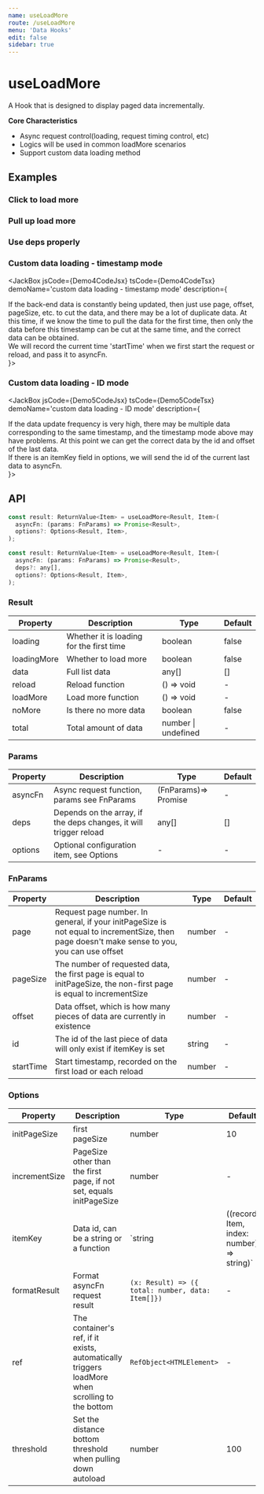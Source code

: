 ```yaml
---
name: useLoadMore
route: /useLoadMore
menu: 'Data Hooks'
edit: false
sidebar: true
---
```








# useLoadMore

A Hook that is designed to display paged data incrementally.

**Core Characteristics**

* Async request control(loading, request timing control, etc)
* Logics will be used in common loadMore scenarios
* Support custom data loading method

## Examples

### Click to load more

<JackBox jsCode={Demo1CodeJsx} tsCode={Demo1CodeTsx} demoName='Click to load more' description='Standard loading more examples'>
  <Demo1 />
</JackBox>

### Pull up load more

<JackBox jsCode={Demo2CodeJsx} tsCode={Demo2CodeTsx} demoName='Pull up to load more' description='If ref exists in options, loadMore is automatically triggered when scrolling to the bottom'>
  <Demo2 />
</JackBox>

### Use deps properly

<JackBox jsCode={Demo3CodeJsx} tsCode={Demo3CodeTsx} demoName='use deps properly' description='If the deps changes, reset the current page and re-request the data'>
  <Demo3 />
</JackBox>

### Custom data loading - timestamp mode

<JackBox jsCode={Demo4CodeJsx} tsCode={Demo4CodeTsx} demoName='custom data loading - timestamp mode' description={
  <div>
    If the back-end data is constantly being updated, then just use page, offset, pageSize, etc. to cut the data, and there may be a lot of duplicate data. At this time, if we know the time to pull the data for the first time, then only the data before this timestamp can be cut at the same time, and the correct data can be obtained.<br />
    We will record the current time 'startTime' when we first start the request or reload, and pass it to asyncFn.
  </div>
}>
  <Demo4 />
</JackBox>

### Custom data loading - ID mode

<JackBox jsCode={Demo5CodeJsx} tsCode={Demo5CodeTsx} demoName='custom data loading - ID mode' description={
  <div>
    If the data update frequency is very high, there may be multiple data corresponding to the same timestamp, and the timestamp mode above may have problems. At this point we can get the correct data by the id and offset of the last data.<br />
    If there is an itemKey field in options, we will send the id of the current last data to asyncFn.
  </div>
}>
  <Demo5 />
</JackBox>

## API

```javascript
const result: ReturnValue<Item> = useLoadMore<Result, Item>(
  asyncFn: (params: FnParams) => Promise<Result>,
  options?: Options<Result, Item>,
);

const result: ReturnValue<Item> = useLoadMore<Result, Item>(
  asyncFn: (params: FnParams) => Promise<Result>,
  deps?: any[],
  options?: Options<Result, Item>,
);

```

### Result

| Property    | Description                              | Type       | Default     |
|-------------|------------------------------------------|------------|-------------|
| loading     | Whether it is loading for the first time | boolean    | false       |
| loadingMore | Whether to load more                     | boolean    | false       |
| data        | Full list data                           | any[]      | []          |
| reload      | Reload function                          | () => void | -|          |
| loadMore    | Load more function                       | () => void | -           |
| noMore      | Is there no more data                    | boolean    | false       |
| total       | Total amount of data                     | number \| undefined|- |


### Params

| Property | Description                                                       | Type                 | Default |
|----------|-------------------------------------------------------------------|----------------------|---------|
| asyncFn  | Async request function, params see FnParams                       | (FnParams)=> Promise | -       |
| deps     | Depends on the array, if the deps changes, it will trigger reload | any[]                | []      |
| options  | Optional configuration item, see Options                          | -                    | -       |


### FnParams

| Property  | Description                                                                                                                                  | Type   | Default |
|-----------|----------------------------------------------------------------------------------------------------------------------------------------------|--------|---------|
| page      | Request page number. In general, if your initPageSize is not equal to incrementSize, then page doesn't make sense to you, you can use offset | number | -       |
| pageSize  | The number of requested data, the first page is equal to initPageSize, the non-first page is equal to incrementSize                          | number | -       |
| offset    | Data offset, which is how many pieces of data are currently in existence                                                                     | number | -       |
| id        | The id of the last piece of data will only exist if itemKey is set                                                                           | string | -       |
| startTime | Start timestamp, recorded on the first load or each reload                                                                                   | number | -       |


### Options

| Property      | Description                                                                                     | Type                                                 | Default |
|---------------|-------------------------------------------------------------------------------------------------|------------------------------------------------------|---------|
| initPageSize  | first pageSize                                                                                  | number                                               | 10      |
| incrementSize | PageSize other than the first page, if not set, equals initPageSize                             | number                                               | -       |
| itemKey       | Data id, can be a string or a function                                                          | `string | ((record: Item, index: number) => string)` | -       |
| formatResult  | Format asyncFn request result                                                                   | `(x: Result) => ({ total: number, data: Item[]})`    | -       |
| ref           | The container's ref, if it exists, automatically triggers loadMore when scrolling to the bottom | `RefObject<HTMLElement>`                             | -       |
| threshold     | Set the distance bottom threshold when pulling down autoload                                    | number                                               | 100     |